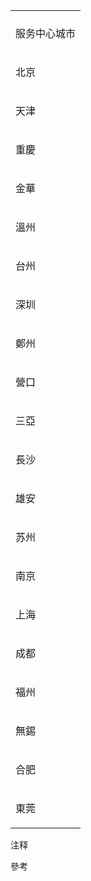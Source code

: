{| class="wikitable + sortable"  style="text-align: center; font-size: small; "
|-
| colspan="9" style="font-size:85%;" | <div style="text-align: right;">{{Tnavbar|中国通勤铁路/建设中|mini=1}}</div>
|-
! 服务中心城市
! 线路
! 运营长度<br>（含在建）<br><small>（km）</small>
! 运营车站数<br>（含在建车站）
! 设计速度<br><small>（km/h）</small>
! 铁路线
! （预计）通车日期<br /><small>（年/月/日）</small>
|-
|rowspan=2|北京||[[北京市郊鐵路東北環線]]||28.33||4||160|| [[北京市郊鐵路]]<br>[[雙沙鐵路]] ||未定{{ {{{reftem|refn}}}|1={{Cite web|title=北京三条市郊铁路项目新进展来了|url=https://www.bjnews.com.cn/detail/162563386114635.html|access-date=2021-09-06|work=www.bjnews.com.cn|publisher=新京報}}}}
|-
|[[北京地鐵平谷線]]||81.2||21||120（市區）<br>160（市郊）||[[北京地鐵]]||2024{{ {{{reftem|refn}}}|1={{cite web |url=https://finance.sina.com.cn/stock/estate/sd/2020-10-15/doc-iiznctkc5787484.shtml| title=世界第二长平谷线地铁公示，2024年通车| accessdate=2020-10-15}}}}
|-
|天津||[[静海市域铁路]]||13.2||4||140||（完全新建）||2024
|-
|rowspan=4|重慶||[[重庆市郊铁路渝合线]]||40.66||7||160|| ||2022{{ {{{reftem|refn}}}|1={{cite web |url=https://new.qq.com/omn/20190718/20190718A0SSQE00.html | title=市郊铁路渝合线一期工程已启动施工招标 主城半小时到合川| accessdate=2019-07-19}}}}{{ {{{reftem|refn}}}|1={{cite web |url=https://news.lmjx.net/2019/201909/2019091014070722.shtml | title=重庆：市郊铁路渝合线一期开工| accessdate=2019-09-10}}}}
|-
|[[重慶鐵路樞紐東環線]]||158.67||13||120|| ||2022{{ {{{reftem|refn}}}|1={{cite web |url=http://cq.cqnews.net/html/2021-12/06/content_917364205419651072.html | title=重庆铁路枢纽东环线水土双线特大桥铺通 |date=2021-12-06| accessdate=2021-12-17}}}}
|-
|[[重慶市郊鐵路璧銅線]]||37.5||9||140|| ||2023{{ {{{reftem|refn}}}|1={{cite web |url=https://www.cqcb.com/hot/2019-11-29/2008408_pc.html| title=璧铜线开工  璧铜线设站9座 新型快线车从铜梁一小时飙拢解放碑| accessdate=2019-11-29}}}}
|-
|[[重庆轨道交通15号线]]||70.9{{ {{{reftem|refn}}}|name=Chongqing15|1={{Cite web|title=重庆轨道交通15号线和27号线拟于8月底、9月底开工|url=https://www.cqcb.com/hot/2020-03-23/2279813_pc.html|access-date=2021-11-07|work=www.cqcb.com}}}}||25||140{{ {{{reftem|refn}}}|name=Chongqing15}}||[[重庆轨道交通]]||2026{{ {{{reftem|refn}}}|1={{Cite web|title=设车站11座！轨道交通15号线二期工程获批|url=https://www.cq.gov.cn/zwgk/zfxxgkzl/fdzdgknr/zdxm/dtxx/202106/t20210610_9388613.html|access-date=2021-11-07|date=2021-06-10|publisher=重庆市人民政府}}}}
|-
|金華||[[金华轨道交通金义东线|金华轨道交通东义浦线]]||48.38||15||120||[[金華軌道交通]]||2022{{ {{{reftem|refn}}}|1={{Cite web|title=轨道交通义东线西段实现洞通|date=2021-03-09|publisher=金华市人民政府|url=http://www.jinhua.gov.cn/art/2021/3/9/art_1229159979_59763700.html|access-date=2022-02-13|work=www.jinhua.gov.cn}}}}
|-
|溫州||[[溫州市域鐵路S2線]]||62.95||20||140||[[溫州軌道交通]]||2022{{ {{{reftem|refn}}}|1={{Cite web|title=最新进展！温州市域铁路S2线一期7标段工程即将完工|url=http://news.66wz.com/system/2021/07/07/105381873.shtml|access-date=2021-07-10|work=news.66wz.com|date=2021-07-07|publisher=溫州新聞網}}}}
|-
|台州||[[台州市域鐵路S1線]]||52.57||15||140||[[台州市域鐵路]]||2022{{ {{{reftem|refn}}}|1={{Cite web|title=台州市域鐵路S1線傳喜報|url=http://zj.people.com.cn/BIG5/n2/2021/0807/c186806-34857157.html|access-date=2021-09-06|date=2021-08-07|work=zj.people.com.cn}}}}
|-
|深圳||[[深圳地铁14号线]]||52.8||17||120||[[深圳地鐵]]||2022{{ {{{reftem|refn}}}|1={{cite web |url=http://www.sznews.com/news/content/2020-05/26/content_23192129.htm| title=深圳地铁14号线进展再更新！预计2022年建成通车| accessdate=2020-05-26}}}}
|-
|鄭州||[[郑许市域铁路]]<br>鄭州地鐵17號線||64.97||26||120||[[鄭州地鐵]]||2022{{ {{{reftem|refn}}}|1={{cite web |url=http://news.kf.cn/2020/0806/485643.shtml| title=郑许市域铁路全线共设26站 预计2022年全线开通运营| accessdate=2020-08-06}}}}
|-
|營口||[[营口自贸区至鲅鱼圈疏港铁路]]||50.9{{efn-lr|客運部分}}||6|| || ||2022{{ {{{reftem|refn}}}|1={{cite web|url=http://ln.people.com.cn/BIG5/n2/2020/1027/c378392-34377529.html|title=營口自貿區至鱍魚圈疏港鐵路新建工程開工|publisher=人民网|date=2020-10-27|access-date=2020-10-27|archive-date=2020-10-31|archive-url=https://web.archive.org/web/20201031060012/http://ln.people.com.cn/BIG5/n2/2020/1027/c378392-34377529.html|dead-url=no}}}}
|-
|三亞||[[三亚至乐东公交化铁路]]||103||16{{efn-lr|含預留站}}||160||[[海南西環高速鐵路]]<br>[[海南西環鐵路]]||2022
|-
|長沙||[[长沙地铁3号线|長株潭城際西環線]]||17.29||9||80(初期)<br>120(遠期)||[[長沙地鐵]]||2023{{ {{{reftem|refn}}}|1={{cite web |url=https://www.163.com/dy/article/FU9EUP2505370MWR.html| title=长株潭城际轨道交通西环线2023年底试运营，设8个站，站点名曝光| accessdate=2020-12-20}}}}
|-
|雄安||[[雄安轨道交通R1线]]||86.21||13||>160||||2023{{ {{{reftem|refn}}}|1={{cite web |url=https://news.cctv.com/2020/09/22/ARTIhtvPUpZGNGNo1TmFCilu200922.shtml| title=24小时运营，20分钟到大兴机场！雄安快轨R1线将与北京地铁联通| accessdate=2020-12-20}}}}
|-
|苏州||[[苏州轨道交通S1线]]||41.3||28||100||[[苏州轨道交通]]||2023{{ {{{reftem|refn}}}|1={{Cite web|url=http://news.sina.com.cn/o/2018-11-27/doc-ihmutuec4060019.shtml|title=苏州轨道交通6号线、S1线开工，2024年将建成9条线|accessdate=2018-11-27|work=news.sina.com.cn}}}}
|-
|rowspan=3|南京||[[南京地鐵S2號線]]||65.5||20||120||rowspan=3|[[南京地铁]]||2024<{{ {{{reftem|refn}}}|1={{cite web|url=https://www.ah.gov.cn/zwyw/ztzl/fkxxgzbdgrdfyyq/jkkp/553939971.html|title=宁马城际铁路（马鞍山段）开工|publisher=安徽省人民政府}}}}
|-
|[[南京地鐵S4號線]]||54.4||16||140||2026{{ {{{reftem|refn}}}|1={{cite web |url=https://www.163.com/dy/article/F13F0A4J05425HU4.html| title=给力！南京地铁S4号线动工时间定了！建成后滁州至南京仅需约30钟| accessdate=2019-12-23}}}}
|-
|[[南京地鐵S5號線]]||57.6||16||160||2026
|-
|rowspan=3|上海||[[上海轨道交通机场联络线]]||67.34||9||160||rowspan=3|[[上海市域轨道交通]]||2024{{ {{{reftem|refn}}}|1={{cite web |url=http://www.xinhuanet.com/2020-10/28/c_1126669747.htm| title=浦东虹桥机场40分钟可互达！上海首条市域铁路机场联络线全面开工| accessdate=2020-10-28}}}}
|-
|[[上海轨道交通崇明线]]||42.8||8||120||2025
|-
|[[上海轨道交通嘉闵线]]||44.2||15||160||2027{{ {{{reftem|refn}}}|1={{Cite web|title=辐射长三角 跑出“嘉速度” 上海市域线嘉闵线开工建设-科技新闻-中国科技网首页|url=http://www.stdaily.com/index/kejixinwen/2021-06/29/content_1164938.shtml|date=2021-06-29|access-date=2021-12-19|work=www.stdaily.com}}}}
|-
|rowspan=2|成都||[[成都市域铁路S3线]]||38.7||7||140||[[成都地铁]]||2024{{ {{{reftem|refn}}}|1={{cite web |url=http://sc.sina.com.cn/news/m/2020-04-30/detail-iirczymi9101602.shtml| title=计划工期50个月 成资市域铁路S3线即将立项| accessdate=2020-04-30}}}}
|-
|[[都江堰至四姑娘山山地铁路]]||123.2||12||120||[[米軌]]、[[齒軌鐵路]]||2025{{ {{{reftem|refn}}}|1={{cite web |url=https://finance.sina.com.cn/tech/2020-09-30/doc-iivhvpwy9689342.shtml| title=盼望已久的都江堰到四姑娘山，四川版“山地小火车”终于开建| accessdate=2020-09-30}}}}
|-
|福州||[[福州至长乐机场城际铁路]]||62.4||15||140||[[福州地铁]]||2024{{ {{{reftem|refn}}}|1={{cite web |url=http://www.fj.chinanews.com/news/fj_jsxw/2020/2020-04-09/464286.html| title=福州至长乐机场城际铁路工程初步设计获批打造轨道上的都市圈| accessdate=2020-04-09}}}}
|-
|無錫||[[锡澄城际轨道交通]]<br>無錫地鐵S1線||30.4||10||120||[[无锡地铁]]||2024{{ {{{reftem|refn}}}|1={{cite web |url=http://www.wxrb.com/doc/2020/04/20/4340.shtml| title=锡澄线公布全年工程进度“线路图” 预计2024年4月1日试运营| accessdate=2020-04-20}}}}
|-
|合肥||[[合肥新桥机场S1线]]||47.5||14||120||[[合肥轨道交通]]||2025{{ {{{reftem|refn}}}|1={{cite web |author1=安徽商报 |title=合肥新桥机场S1线开始“动”了 |url=https://t.ynet.cn/baijia/31648595.html |publisher=北青网 |accessdate=2021-12-19}}}}{{ {{{reftem|refn}}}|1={{cite web |author1=澎湃轨交建设 |title=安徽省发展改革委批复合肥新桥机场S1线工程可行性研究报告 |url=https://m.thepaper.cn/baijiahao_15781112 |publisher=澎湃新闻 |accessdate=2021-12-19}}}}{{ {{{reftem|refn}}}|1={{cite web |author1=中安在线 |title=合肥新桥机场S1线运营时间公布 |url=https://baijiahao.baidu.com/s?id=1714660078605274849&wfr=spider&for=pc |publisher=潇湘晨报 |accessdate=2021-12-19}}}}
|-
|東莞||[[东莞轨道交通1号线]]||57.5||24||120||[[東莞軌道交通]]||2025{{ {{{reftem|refn}}}|1={{cite web |url=http://gd.ifeng.com/a/20200411/14106392_0.shtml| title=东莞地铁一号线建设提速 有望2025年通车| accessdate=2020-04-11}}}}
|}

;注释
{{notelist-lr}}<noinclude>

;參考
{{reflist}}
</noinclude>